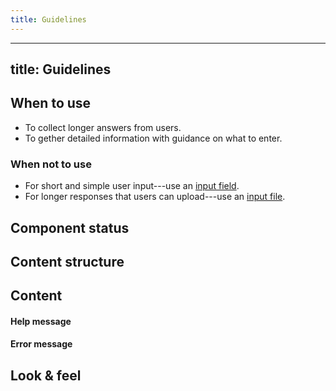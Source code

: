 ```yaml
---
title: Guidelines
---
```

---
title: Guidelines
---


<ReactExample name="Textarea" />

## When to use

- To collect longer answers from users.
- To gether detailed information with guidance on what to enter.

### When not to use

- For short and simple user input---use an [input field](/components/input/inputfield/).
- For longer responses that users can upload---use an [input file](/components/input/inputfile/).


## Component status

<ComponentStatus component="Textarea" />

## Content structure

<FigmaFile
  file="4QJZqvBvRrLu6t9mwObCkA"
  node="171%3A1252"
  alt="Label: provides a clear description of what users should fill in; placeholder: provides additional help for expected value; rows: optionally defines textarea height."
/>

## Content

<InputLabelsSnippet />

<InputHelpErrorSnippet />

#### Help message

<ReactExample name="Textarea help" />

#### Error message

<ReactExample name="Textarea error" />

<InputPlaceholderSnippet />

## Look & feel

<InputBackgroundLinkSnippet />
